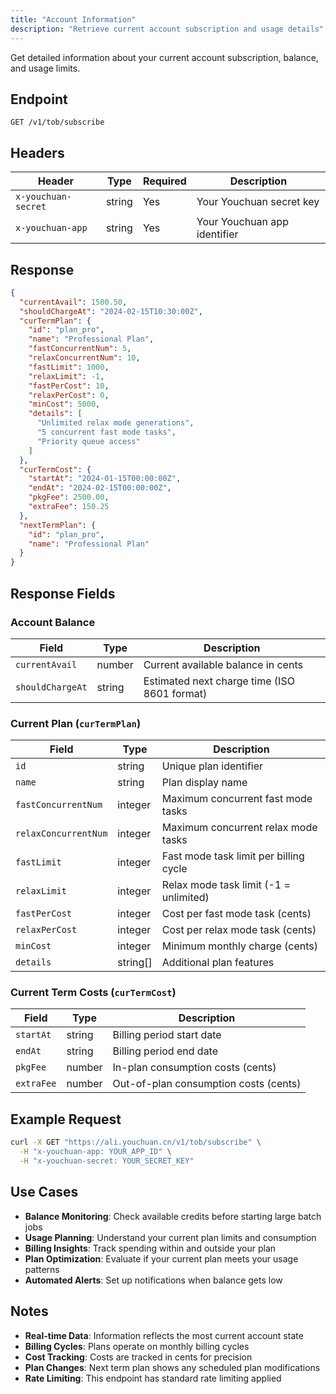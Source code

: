 ```yaml
---
title: "Account Information"
description: "Retrieve current account subscription and usage details"
---
```


Get detailed information about your current account subscription, balance, and usage limits.

## Endpoint

```
GET /v1/tob/subscribe
```

## Headers

| Header | Type | Required | Description |
|--------|------|----------|-------------|
| `x-youchuan-secret` | string | Yes | Your Youchuan secret key |
| `x-youchuan-app` | string | Yes | Your Youchuan app identifier |

## Response

```json
{
  "currentAvail": 1500.50,
  "shouldChargeAt": "2024-02-15T10:30:00Z",
  "curTermPlan": {
    "id": "plan_pro",
    "name": "Professional Plan",
    "fastConcurrentNum": 5,
    "relaxConcurrentNum": 10,
    "fastLimit": 1000,
    "relaxLimit": -1,
    "fastPerCost": 10,
    "relaxPerCost": 0,
    "minCost": 5000,
    "details": [
      "Unlimited relax mode generations",
      "5 concurrent fast mode tasks",
      "Priority queue access"
    ]
  },
  "curTermCost": {
    "startAt": "2024-01-15T00:00:00Z",
    "endAt": "2024-02-15T00:00:00Z",
    "pkgFee": 2500.00,
    "extraFee": 150.25
  },
  "nextTermPlan": {
    "id": "plan_pro",
    "name": "Professional Plan"
  }
}
```

## Response Fields

### Account Balance
| Field | Type | Description |
|-------|------|-------------|
| `currentAvail` | number | Current available balance in cents |
| `shouldChargeAt` | string | Estimated next charge time (ISO 8601 format) |

### Current Plan (`curTermPlan`)
| Field | Type | Description |
|-------|------|-------------|
| `id` | string | Unique plan identifier |
| `name` | string | Plan display name |
| `fastConcurrentNum` | integer | Maximum concurrent fast mode tasks |
| `relaxConcurrentNum` | integer | Maximum concurrent relax mode tasks |
| `fastLimit` | integer | Fast mode task limit per billing cycle |
| `relaxLimit` | integer | Relax mode task limit (-1 = unlimited) |
| `fastPerCost` | integer | Cost per fast mode task (cents) |
| `relaxPerCost` | integer | Cost per relax mode task (cents) |
| `minCost` | integer | Minimum monthly charge (cents) |
| `details` | string[] | Additional plan features |

### Current Term Costs (`curTermCost`)
| Field | Type | Description |
|-------|------|-------------|
| `startAt` | string | Billing period start date |
| `endAt` | string | Billing period end date |
| `pkgFee` | number | In-plan consumption costs (cents) |
| `extraFee` | number | Out-of-plan consumption costs (cents) |

## Example Request

```bash
curl -X GET "https://ali.youchuan.cn/v1/tob/subscribe" \
  -H "x-youchuan-app: YOUR_APP_ID" \
  -H "x-youchuan-secret: YOUR_SECRET_KEY"
```

## Use Cases

- **Balance Monitoring**: Check available credits before starting large batch jobs
- **Usage Planning**: Understand your current plan limits and consumption
- **Billing Insights**: Track spending within and outside your plan
- **Plan Optimization**: Evaluate if your current plan meets your usage patterns
- **Automated Alerts**: Set up notifications when balance gets low

## Notes

- **Real-time Data**: Information reflects the most current account state
- **Billing Cycles**: Plans operate on monthly billing cycles
- **Cost Tracking**: Costs are tracked in cents for precision
- **Plan Changes**: Next term plan shows any scheduled plan modifications
- **Rate Limiting**: This endpoint has standard rate limiting applied